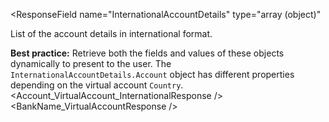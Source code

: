 
<ResponseField
  name="InternationalAccountDetails"
  type="array (object)"
>
List of the account details in international format.

**Best practice:** Retrieve both the fields and values of these objects dynamically to present to the user. The `InternationalAccountDetails.Account` object has different properties depending on the virtual account `Country`.
<Expandable>
<Address5Response />
<Account_VirtualAccount_InternationalResponse />
<BankName_VirtualAccountResponse />
</Expandable>
</ResponseField>